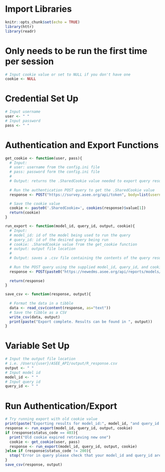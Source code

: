 # Import Libraries
```r
knitr::opts_chunk$set(echo = TRUE)
library(httr)
library(readr)
```

# Only needs to be run the first time per session
```r
# Input cookie value or set to NULL if you don't have one 
cookie <- NULL
```

# Credential Set Up
```r
# Input username
user <- " "
# Input password
pass <- " "
```


# Authentication and Export Functions
```r
get_cookie <- function(user, pass){
  # Input:
  # user: username from the config.ini file
  # pass: password form the config.ini file
  #
  # Output: returns the .SharedCookie value needed to export query results
  
  # Run the authentication POST query to get the .SharedCookie value
  response <- POST("https://survey.asee.org/api/token", body=list(username=user, password=pass), encode = 'form')

  # Save the cookie value
  cookie <- paste0('.SharedCookie=', cookies(response)$value[1])
  return(cookie)
}

run_export <- function(model_id, query_id, output, cookie){
  # Input:
  # model_id: id of the model being used to run the query
  # query_id: id of the desired query being run
  # cookie: .SharedCookie value from the get_cookie function
  # output: output file location
  #
  # Output: saves a .csv file containing the contents of the query results
  
  # Run the POST query using the supplied model_id, query_id, and cookie values
  response <- POST(paste0("https://newedms.asee.org/api/reports/models/", model_id, "/queries/", query_id, "/export/csv"), add_headers(Cookie = cookie), encode = 'form')
  
  return(response)
}

save_csv <- function(response, output){
  
  # Format the data in a tibble
  data <- read_csv(content(response, as="text"))
  # Save the tibble as a CSV
  write_csv(data, output)
  print(paste("Export complete. Results can be found in ", output))
}
```

# Variable Set Up
```r
# Input the output file location
# i.e. /Users/{user}/ASEE_API/output/R_response.csv
output <- " "
# Input model id
model_id <- " "
# Input query id
query_id <- " "
```

# Run Authentication/Export
```r
# Try running export with old cookie value
print(paste("Exporting results for model_id:", model_id, "and query_id:", query_id))
response <- run_export(model_id, query_id, output, cookie)
if (response$status_code == 403){
  print("Old cookie expired retrieving new one")
  cookie <- get_cookie(user, pass)
  response <- run_export(model_id, query_id, output, cookie)
}else if (response$status_code != 200){
  stop("Error in query please check that your model_id and query_id are correct.")
}
save_csv(response, output)

```